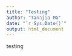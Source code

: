 ```yaml
---
title: "Testing"
author: "Tanajia MG"
date: "`r Sys.Date()`"
output: html_document
---
```


testing
